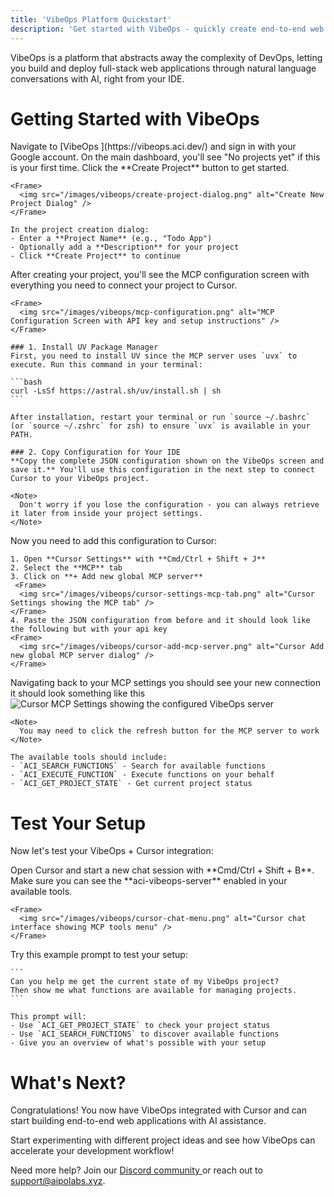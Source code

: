```yaml
---
title: 'VibeOps Platform Quickstart'
description: 'Get started with VibeOps - quickly create end-to-end web apps'
---
```


VibeOps is a platform that abstracts away the complexity of DevOps, letting you build and deploy full-stack web applications through natural language conversations with AI, right from your IDE.

# Getting Started with VibeOps

<Steps>
  <Step title="Visit VibeOps Platform">
    Navigate to [VibeOps <Icon icon="up-right-from-square"/>](https://vibeops.aci.dev/) and sign in with your Google account.
    
  </Step>

  <Step title="Create Your First Project">
    On the main dashboard, you'll see "No projects yet" if this is your first time. Click the **Create Project** button to get started.
    
    <Frame>
      <img src="/images/vibeops/create-project-dialog.png" alt="Create New Project Dialog" />
    </Frame>
    
    In the project creation dialog:
    - Enter a **Project Name** (e.g., "Todo App")
    - Optionally add a **Description** for your project
    - Click **Create Project** to continue
  </Step>

  <Step title="Configure MCP (Model Context Protocol)">
    After creating your project, you'll see the MCP configuration screen with everything you need to connect your project to Cursor.
    
    <Frame>
      <img src="/images/vibeops/mcp-configuration.png" alt="MCP Configuration Screen with API key and setup instructions" />
    </Frame>
    
    ### 1. Install UV Package Manager
    First, you need to install UV since the MCP server uses `uvx` to execute. Run this command in your terminal:
    
    ```bash
    curl -LsSf https://astral.sh/uv/install.sh | sh
    ```
    
    After installation, restart your terminal or run `source ~/.bashrc` (or `source ~/.zshrc` for zsh) to ensure `uvx` is available in your PATH.
    
    ### 2. Copy Configuration for Your IDE
    **Copy the complete JSON configuration shown on the VibeOps screen and save it.** You'll use this configuration in the next step to connect Cursor to your VibeOps project.
    
    <Note>
      Don't worry if you lose the configuration - you can always retrieve it later from inside your project settings.
    </Note>
  </Step>

  <Step title="Configure Cursor MCP Integration">
    Now you need to add this configuration to Cursor:
    
    1. Open **Cursor Settings** with **Cmd/Ctrl + Shift + J**
    2. Select the **MCP** tab
    3. Click on **+ Add new global MCP server**
     <Frame>
      <img src="/images/vibeops/cursor-settings-mcp-tab.png" alt="Cursor Settings showing the MCP tab" />
    </Frame> 
    4. Paste the JSON configuration from before and it should look like the following but with your api key
    <Frame>
      <img src="/images/vibeops/cursor-add-mcp-server.png" alt="Cursor Add new global MCP server dialog" />
    </Frame>
  </Step>

  <Step title="Verify the Connection">
    Navigating back to your MCP settings you should see your new connection it should look something like this
    <Frame>
      <img src="/images/vibeops/cursor-mcp-tools.png" alt="Cursor MCP Settings showing the configured VibeOps server" />
    </Frame>
    
    <Note>
      You may need to click the refresh button for the MCP server to work
    </Note>
    
    The available tools should include:
    - `ACI_SEARCH_FUNCTIONS` - Search for available functions
    - `ACI_EXECUTE_FUNCTION` - Execute functions on your behalf  
    - `ACI_GET_PROJECT_STATE` - Get current project status
  </Step>
</Steps>

# Test Your Setup

Now let's test your VibeOps + Cursor integration:

<Steps>
  <Step title="Start a New Chat in Cursor">
    Open Cursor and start a new chat session with **Cmd/Ctrl + Shift + B**. Make sure you can see the **aci-vibeops-server** enabled in your available tools.
    
    <Frame>
      <img src="/images/vibeops/cursor-chat-menu.png" alt="Cursor chat interface showing MCP tools menu" />
    </Frame>
  </Step>

  <Step title="Test with a Simple Prompt">
    Try this example prompt to test your setup:
    
    ```
    Can you help me get the current state of my VibeOps project? 
    Then show me what functions are available for managing projects.
    ```
    
    This prompt will:
    - Use `ACI_GET_PROJECT_STATE` to check your project status
    - Use `ACI_SEARCH_FUNCTIONS` to discover available functions
    - Give you an overview of what's possible with your setup
  </Step>
</Steps>

# What's Next?

Congratulations! You now have VibeOps integrated with Cursor and can start building end-to-end web applications with AI assistance.

Start experimenting with different project ideas and see how VibeOps can accelerate your development workflow!

Need more help? Join our [Discord community <Icon icon="discord"/>](https://discord.gg/nnqFSzq2ne) or reach out to [support@aipolabs.xyz](mailto:support@aipolabs.xyz). 